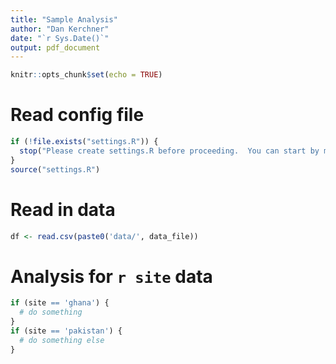 ```yaml
---
title: "Sample Analysis"
author: "Dan Kerchner"
date: "`r Sys.Date()`"
output: pdf_document
---
```


```r
knitr::opts_chunk$set(echo = TRUE)
```

# Read config file

```r
if (!file.exists("settings.R")) {
  stop("Please create settings.R before proceeding.  You can start by making and customizing a copy of example.settings.R")
}
source("settings.R")
```

# Read in data
```r
df <- read.csv(paste0('data/', data_file))
```


# Analysis for `r site` data
```r
if (site == 'ghana') {
  # do something
}
if (site == 'pakistan') {
  # do something else
}
```